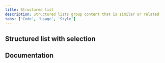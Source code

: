 ```yaml
---
title: Structured list
description: Structured lists group content that is similar or related, such as terms and definitions.
tabs: ['Code', 'Usage', 'Style']
---
```



<ComponentCode
  name="Structured list"
  component="structured-list"
  variation="structured-list"
  hasReactVersion="structuredlist--simple"
  hasVueVersion="structuredlist--default"
  hasAngularVersion="?path=/story/structured-list--basic"
  codepen="oOxYoE"></ComponentCode>

## Structured list with selection

<ComponentCode
  name="Structured list with selection"
  component="structured-list"
  variation="structured-list--selection"
  hasReactVersion="structuredlist--selection"
  hasVueVersion="structuredlist--selectable-with-vmodel"
  hasAngularVersion="?path=/story/structured-list--with-selection"
  codepen="NmNbyK"></ComponentCode>

## Documentation

<ComponentDocs component="structured-list"></ComponentDocs>
